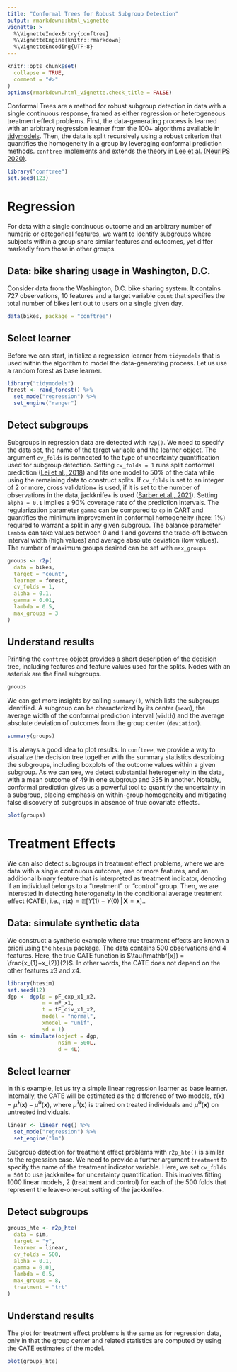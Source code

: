 ```yaml
---
title: "Conformal Trees for Robust Subgroup Detection"
output: rmarkdown::html_vignette
vignette: >
  %\VignetteIndexEntry{conftree}
  %\VignetteEngine{knitr::rmarkdown}
  %\VignetteEncoding{UTF-8}
---
```

```r
knitr::opts_chunk$set(
  collapse = TRUE,
  comment = "#>"
)
options(rmarkdown.html_vignette.check_title = FALSE)
```

Conformal Trees are a method for robust subgroup detection in data with a single continuous response, framed as either regression or heterogeneous treatment effect problems. First, the data-generating process is learned with an arbitrary regression learner from the 100+ algorithms available in [tidymodels][1]. Then, the data is split recursively using a robust criterion that quantifies the homogeneity in a group by leveraging conformal prediction methods. `conftree` implements and extends the theory in [Lee et al. (NeurIPS 2020)][2]. 

```r
library("conftree")
set.seed(123)
```

# Regression

For data with a single continuous outcome and an arbitrary number of numeric or categorical features, we want to identify subgroups where subjects within a group share similar features and outcomes, yet differ markedly from those in other groups.

## Data: bike sharing usage in Washington, D.C.

Consider data from the Washington, D.C. bike sharing system. It contains 727 observations, 10 features and a target variable `count` that specifies the total number of bikes lent out to users on a single given day.

```r
data(bikes, package = "conftree")
```

## Select learner

Before we can start, initialize a regression learner from `tidymodels` that is used within the algorithm to model the data-generating process. Let us use a random forest as base learner.

```r
library("tidymodels")
forest <- rand_forest() %>%
  set_mode("regression") %>%
  set_engine("ranger")
```

## Detect subgroups

Subgroups in regression data are detected with `r2p()`. We need to specify the data set, the name of the target variable and the learner object. The argument `cv_folds` is connected to the type of uncertainty quantification used for subgroup detection. Setting `cv_folds = 1` runs split conformal prediction ([Lei et al., 2018][3]) and fits one model to 50% of the data while using the remaining data to construct splits. If `cv_folds` is set to an integer of 2 or more, cross validation+ is used, if it is set to the number of observations in the data, jackknife+ is used ([Barber et al., 2021][4]). Setting `alpha = 0.1` implies a 90% coverage rate of the prediction intervals. The regularization parameter `gamma` can be compared to `cp` in CART and quantifies the minimum improvement in conformal homogeneity (here: 1%) required to warrant a split in any given subgroup. The balance parameter `lambda` can take values between 0 and 1 and governs the trade-off between interval width (high values) and average absolute deviation (low values). The number of maximum groups desired can be set with `max_groups`.

```r
groups <- r2p(
  data = bikes,
  target = "count",
  learner = forest,
  cv_folds = 1,
  alpha = 0.1,
  gamma = 0.01,
  lambda = 0.5,
  max_groups = 3
)
```

## Understand results

Printing the `conftree` object provides a short description of the decision tree, including features and feature values used for the splits. Nodes with an asterisk are the final subgroups.

```r
groups
```
We can get more insights by calling `summary()`, which lists the subgroups identified. A subgroup can be characterized by its center (`mean`), the average width of the conformal prediction interval (`width`) and the average absolute deviation of outcomes from the group center (`deviation`).

```r
summary(groups)
```

It is always a good idea to plot results. In `conftree`, we provide a way to visualize the decision tree together with the summary statistics describing the subgroups, including boxplots of the outcome values within a given subgroup. As we can see, we detect substantial heterogeneity in the data, with a mean outcome of 49 in one subgroup and 335 in another. Notably, conformal prediction gives us a powerful tool to quantify the uncertainty in a subgroup, placing emphasis on within-group homogeneity and mitigating false discovery of subgroups in absence of true covariate effects.

```r
plot(groups)
```

# Treatment Effects

We can also detect subgroups in treatment effect problems, where we are data with a single continuous outcome, one or more features, and an additional binary feature that is interpreted as treatment indicator, denoting if an individual belongs to a "treatment" or "control" group. Then, we are interested in detecting heterogeneity in the conditional average treatment effect (CATE), i.e., $\tau(\mathbf{x}) = \mathbb{E}\left[Y(1)-Y(0) \, | \, \mathbf{X} = \mathbf{x}\right].$. 

## Data: simulate synthetic data

We construct a synthetic example where true treatment effects are known a priori using the `htesim` package. The data contains 500 observations and 4 features. Here, the true CATE function is $\tau(\mathbf{x}) = \frac{x_{1}+x_{2}}{2}$. In other words, the CATE does not depend on the other features $x3$ and $x4$.

```r
library(htesim)
set.seed(12)
dgp <- dgp(p = pF_exp_x1_x2,
           m = mF_x1,
           t = tF_div_x1_x2,
           model = "normal",
           xmodel = "unif",
           sd = 1)
sim <- simulate(object = dgp,
                nsim = 500L,
                d = 4L)
```

## Select learner

In this example, let us try a simple linear regression learner as base learner. Internally, the CATE will be estimated as the difference of two models, $\hat{\tau}(\mathbf{x}) = \hat{\mu}^{1}(\mathbf{x}) - \hat{\mu}^{0}(\mathbf{x})$, where $\hat{\mu}^{1}(\mathbf{x})$ is trained on treated individuals and $\hat{\mu}^{0}(\mathbf{x})$ on untreated individuals.

```r
linear <- linear_reg() %>%
  set_mode("regression") %>%
  set_engine("lm")
```

Subgroup detection for treatment effect problems with `r2p_hte()` is similar to the regression case. We need to provide a further argument `treatment` to specify the name of the treatment indicator variable. Here, we set `cv_folds = 500` to use jackknife+ for uncertainty quantification. This involves fitting 1000 linear models, 2 (treatment and control) for each of the 500 folds that represent the leave-one-out setting of the jackknife+.

## Detect subgroups

```r
groups_hte <- r2p_hte(
  data = sim,
  target = "y",
  learner = linear,
  cv_folds = 500,
  alpha = 0.1,
  gamma = 0.01,
  lambda = 0.5,
  max_groups = 8,
  treatment = "trt"
)
```

## Understand results

The plot for treatment effect problems is the same as for regression data, only in that the group center and related statistics are computed by using the CATE estimates of the model.

```r
plot(groups_hte)
```

[1]: https://www.tidymodels.org/find/parsnip/

[2]: https://proceedings.neurips.cc/paper/2020/hash/1819020b02e926785cf3be594d957696-Abstract.html

[3]: https://www.tandfonline.com/doi/full/10.1080/01621459.2017.1307116

[4]: https://www.stat.cmu.edu/~ryantibs/papers/jackknife.pdf
